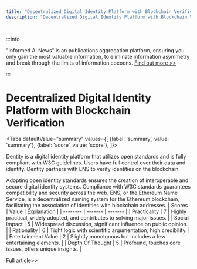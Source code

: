 ```yaml
---
title: "Decentralized Digital Identity Platform with Blockchain Verification"
description: "Decentralized Digital Identity Platform with Blockchain Verification"

---
```



:::info

"Informed AI News" is an publications aggregation platform, ensuring you only gain the most valuable information, to eliminate information asymmetry and break through the limits of information cocoons.  [Find out more >>](/)

:::

# Decentralized Digital Identity Platform with Blockchain Verification


<Tabs
	defaultValue="summary"
	values={[
	{label: 'summary', value: 'summary'},
	{label: 'score', value: 'score'},
]}>
<TabItem value="summary">


Dentity is a digital identity platform that utilizes open standards and is fully compliant with W3C guidelines. Users have full control over their data and identity. Dentity partners with ENS to verify identities on the blockchain.

Adopting open identity standards ensures the creation of interoperable and secure digital identity systems. Compliance with W3C standards guarantees compatibility and security across the web. ENS, or the Ethereum Name Service, is a decentralized naming system for the Ethereum blockchain, facilitating the association of identities with blockchain addresses.
</TabItem>
<TabItem value="score">
	| Scores     | Value   | Explanation |
	| -------- | ------- | ------- |
	| Practicality  | 7    | Highly practical, widely adopted, and contributes to solving major issues.    |
	| Social Impact | 5     | Widespread discussion, significant influence on public opinion.    |
	| Rationality    | 6    | Tight logic with scientific argumentation, high credibility.    |
	| Entertainment Value    | 2    | Slightly monotonous but includes a few entertaining elements.    |
	| Depth Of Thought    | 5    | Profound, touches core issues, offers unique insights.    |
</TabItem>
</Tabs>

[Full article>>](https://www.producthunt.com/posts/dentity)
